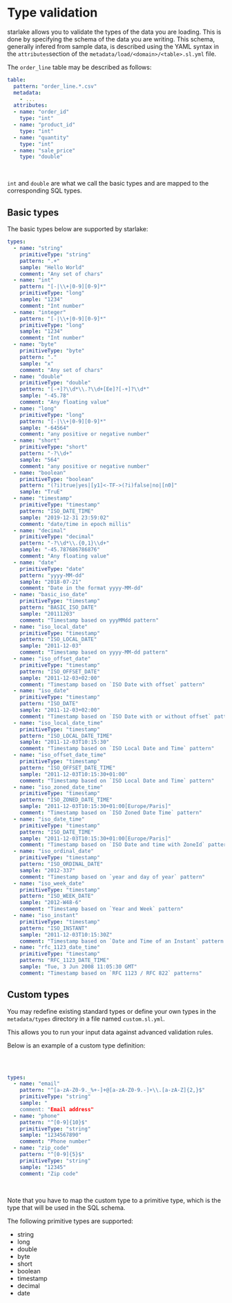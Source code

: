 # Type validation



starlake allows you to validate the types of the data you are loading.
This is done by specifying the schema of the data you are writing.
This schema, generally infered from sample data, is described using the YAML syntax in the `attributes`section of
the `metadata/load/<domain>/<table>.sl.yml` file.

The `order_line` table may be described as follows:
<br/>

```yaml {7,9,11,13} title="metadata/load/starbake/order_line.sl.yml - validation section"
table:
  pattern: "order_line.*.csv"
  metadata:
    - ...
  attributes:
  - name: "order_id"
    type: "int"
  - name: "product_id"
    type: "int"
  - name: "quantity"
    type: "int"
  - name: "sale_price"
    type: "double"
```
<br/>

`int` and `double` are what we call the basic types and are mapped to the corresponding SQL types.

## Basic types


The basic types below are supported by starlake:
<br/>

```yaml title="metadata/types/default.sl.yml"
types:
  - name: "string"
    primitiveType: "string"
    pattern: ".+"
    sample: "Hello World"
    comment: "Any set of chars"
  - name: "int"
    pattern: "[-|\\+|0-9][0-9]*"
    primitiveType: "long"
    sample: "1234"
    comment: "Int number"
  - name: "integer"
    pattern: "[-|\\+|0-9][0-9]*"
    primitiveType: "long"
    sample: "1234"
    comment: "Int number"
  - name: "byte"
    primitiveType: "byte"
    pattern: "."
    sample: "x"
    comment: "Any set of chars"
  - name: "double"
    primitiveType: "double"
    pattern: "[-+]?\\d*\\.?\\d+[Ee]?[-+]?\\d*"
    sample: "-45.78"
    comment: "Any floating value"
  - name: "long"
    primitiveType: "long"
    pattern: "[-|\\+|0-9][0-9]*"
    sample: "-64564"
    comment: "any positive or negative number"
  - name: "short"
    primitiveType: "short"
    pattern: "-?\\d+"
    sample: "564"
    comment: "any positive or negative number"
  - name: "boolean"
    primitiveType: "boolean"
    pattern: "(?i)true|yes|[y1]<-TF->(?i)false|no|[n0]"
    sample: "TruE"
  - name: "timestamp"
    primitiveType: "timestamp"
    pattern: "ISO_DATE_TIME"
    sample: "2019-12-31 23:59:02"
    comment: "date/time in epoch millis"
  - name: "decimal"
    primitiveType: "decimal"
    pattern: "-?\\d*\\.{0,1}\\d+"
    sample: "-45.787686786876"
    comment: "Any floating value"
  - name: "date"
    primitiveType: "date"
    pattern: "yyyy-MM-dd"
    sample: "2018-07-21"
    comment: "Date in the format yyyy-MM-dd"
  - name: "basic_iso_date"
    primitiveType: "timestamp"
    pattern: "BASIC_ISO_DATE"
    sample: "20111203"
    comment: "Timestamp based on yyyMMdd pattern"
  - name: "iso_local_date"
    primitiveType: "timestamp"
    pattern: "ISO_LOCAL_DATE"
    sample: "2011-12-03"
    comment: "Timestamp based on yyyy-MM-dd pattern"
  - name: "iso_offset_date"
    primitiveType: "timestamp"
    pattern: "ISO_OFFSET_DATE"
    sample: "2011-12-03+02:00"
    comment: "Timestamp based on `ISO Date with offset` pattern"
  - name: "iso_date"
    primitiveType: "timestamp"
    pattern: "ISO_DATE"
    sample: "2011-12-03+02:00"
    comment: "Timestamp based on `ISO Date with or without offset` pattern"
  - name: "iso_local_date_time"
    primitiveType: "timestamp"
    pattern: "ISO_LOCAL_DATE_TIME"
    sample: "2011-12-03T10:15:30"
    comment: "Timestamp based on `ISO Local Date and Time` pattern"
  - name: "iso_offset_date_time"
    primitiveType: "timestamp"
    pattern: "ISO_OFFSET_DATE_TIME"
    sample: "2011-12-03T10:15:30+01:00"
    comment: "Timestamp based on `ISO Local Date and Time` pattern"
  - name: "iso_zoned_date_time"
    primitiveType: "timestamp"
    pattern: "ISO_ZONED_DATE_TIME"
    sample: "2011-12-03T10:15:30+01:00[Europe/Paris]"
    comment: "Timestamp based on `ISO Zoned Date Time` pattern"
  - name: "iso_date_time"
    primitiveType: "timestamp"
    pattern: "ISO_DATE_TIME"
    sample: "2011-12-03T10:15:30+01:00[Europe/Paris]"
    comment: "Timestamp based on `ISO Date and time with ZoneId` pattern"
  - name: "iso_ordinal_date"
    primitiveType: "timestamp"
    pattern: "ISO_ORDINAL_DATE"
    sample: "2012-337"
    comment: "Timestamp based on `year and day of year` pattern"
  - name: "iso_week_date"
    primitiveType: "timestamp"
    pattern: "ISO_WEEK_DATE"
    sample: "2012-W48-6"
    comment: "Timestamp based on `Year and Week` pattern"
  - name: "iso_instant"
    primitiveType: "timestamp"
    pattern: "ISO_INSTANT"
    sample: "2011-12-03T10:15:30Z"
    comment: "Timestamp based on `Date and Time of an Instant` pattern (UTC only)"
  - name: "rfc_1123_date_time"
    primitiveType: "timestamp"
    pattern: "RFC_1123_DATE_TIME"
    sample: "Tue, 3 Jun 2008 11:05:30 GMT"
    comment: "Timestamp based on `RFC 1123 / RFC 822` patterns"
```

## Custom types

You may redefine existing standard types or define your own types in the `metadata/types` directory in a file named `custom.sl.yml`.

This allows you to run your input data against advanced validation rules.

Below is an example of a custom type definition:

<br/>

```yaml title="metadata/types/custom.sl.yml"

types:
  - name: "email"
    pattern: "^[a-zA-Z0-9._%+-]+@[a-zA-Z0-9.-]+\\.[a-zA-Z]{2,}$"
    primitiveType: "string"
    sample: "
    comment: "Email address"
  - name: "phone"
    pattern: "^[0-9]{10}$"
    primitiveType: "string"
    sample: "1234567890"
    comment: "Phone number"
  - name: "zip_code"
    pattern: "^[0-9]{5}$"
    primitiveType: "string"
    sample: "12345"
    comment: "Zip code"
```
<br/>


Note that you have to map the custom type to a primitive type, which is the type that will be used in the SQL schema.

The following primitive types are supported:
- string
- long
- double
- byte
- short
- boolean
- timestamp
- decimal
- date


